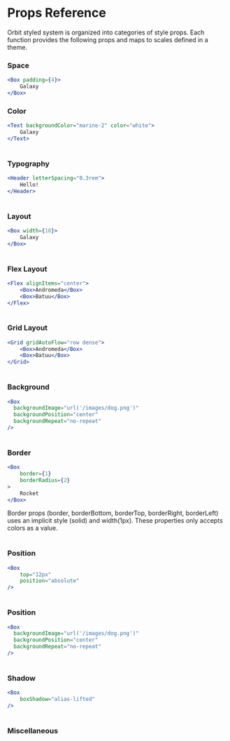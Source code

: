
<Meta
    title="Getting Started/Styling/Props Reference"
    id="props-reference"
/>

# Props Reference

Orbit styled system is organized into categories of style props. Each function provides the following props and maps to scales defined in a theme.

### Space

```jsx
<Box padding={4}>
    Galaxy
</Box>
```

<Table
    columns={[
        { title: "Prop", headerStyle: { width: "200px" }},
        { title: "CSS property", headerStyle: { width: "250px" }},
        { title: "Theming", headerStyle: { width: "200px" }},
        { title: "Supports", headerStyle: { width: "250px" }}
    ]}
    rows={[
        ["margin", "margin", "space", "breakpoints"],
        ["marginTop", "margin-top", "space", "breakpoints"],
        ["marginBottom", "margin-bottom", "space", "breakpoints"],
        ["marginRight", "margin-right", "space", "breakpoints"],
        ["marginLeft", "margin-left", "space", "breakpoints"],
        ["marginX", "margin-left & margin-right", "space", "breakpoints"],
        ["marginY", "margin-top & margin-bottom", "space", "breakpoints"],
        ["padding", "padding", "space", "breakpoints"],
        ["paddingTop", "padding-top", "space", "breakpoints"],
        ["paddingBottom", "padding-bottom", "space", "breakpoints"],
        ["paddingRight", "padding-right", "space", "breakpoints"],
        ["paddingLeft", "padding-left", "space", "breakpoints"],
        ["paddingX", "padding-left & padding-right", "space", "breakpoints"],
        ["paddingY", "padding-top & padding-bottom", "space", "breakpoints"],
        ["whiteSpace", "white-space", "none", "breakpoints"],
    ]}
    rowClassName="background-1"
/>

### Color

```jsx
<Text backgroundColor="marine-2" color="white">
    Galaxy
</Text>
```

<Table
    columns={[
        { title: "Prop", headerStyle: { width: "200px" }},
        { title: "CSS property", headerStyle: { width: "250px" }},
        { title: "Theming", headerStyle: { width: "200px" }},
        { title: "Supports", headerStyle: { width: "250px" }}
    ]}
    rows={[
        ["color", "color", "colors", "breakpoints"],
        ["backgroundColor", "background-color", "colors", "breakpoints & focus/hover/active"],
        ["opacity", "opacity", "none", "breakpoints & focus/hover/active"],
        ["fill", "fill", "none", "breakpoints & focus/hover"],
        ["stroke", "stroke", "none", "breakpoints"],
        ["filter", "filter", "none", "breakpoints"]
    ]}
    rowClassName="background-1"
/>

### Typography

```jsx
<Header letterSpacing="0.3rem">
    Hello!
</Header>
```

<Table
    columns={[
        { title: "Prop", headerStyle: { width: "200px" }},
        { title: "CSS property", headerStyle: { width: "250px" }},
        { title: "Theming", headerStyle: { width: "200px" }},
        { title: "Supports", headerStyle: { width: "250px" }}
    ]}
    rows={[
        ["fontSize", "font-size", "fontSizes", "breakpoints"],
        ["fontWeight", "font-weight", "fontWeights", "breakpoints"],
        ["lineHeight", "line-height", "lineHeights", "breakpoints"],
        ["letterSpacing", "letter-spacing", "none", "breakpoints"],
        ["textAlign", "text-align", "none", "breakpoints"],
        ["textTransform", "text-transform", "none", "breakpoints"],
        ["textDecoration", "text-decoration", "none", "breakpoints"],
        ["textOverflow", "text-overflow", "none", "breakpoints"],
        ["wordBreak", "word-break", "none", "breakpoints"],
        ["fontStyle", "font-style", "none", "breakpoints"]
    ]}
    rowClassName="background-1"
/>

### Layout

```jsx
<Box width={18}>
    Galaxy
</Box>
```

<Table
    columns={[
        { title: "Prop", headerStyle: { width: "200px" }},
        { title: "CSS property", headerStyle: { width: "250px" }},
        { title: "Theming", headerStyle: { width: "200px" }},
        { title: "Supports", headerStyle: { width: "250px" }}
    ]}
    rows={[
        ["width", "width", "sizing", "breakpoints"],
        ["height", "height", "sizing", "breakpoints"],
        ["minWidth", "min-width", "sizing", "breakpoints"],
        ["maxWidth", "max-width", "sizing", "breakpoints"],
        ["minHeight", "min-height", "sizing", "breakpoints"],
        ["maxHeight", "max-height", "sizing", "breakpoints"],
        ["display", "display", "none", "breakpoints"],
        ["verticalAlign", "vertical-align", "none", "breakpoints"],
        ["overflow", "overflow", "none", "breakpoints"],
        ["overflowX", "overflow-x", "none", "breakpoints"],
        ["overflowY", "overflow-y", "none", "breakpoints"],
        ["gap", "gap", "none", "breakpoints"],
        ["alignSelf", "align-self" , "none" , "breakpoints"],
        ["aspectRatio", "aspect-ratio", "none", "breakpoints"],
        ["justifyContent", "justify-content", "none", "breakpoints"],
        ["justifyItems", "justify-items", "none", "breakpoints"],
        ["justifySelf", "justify-self", "none", "breakpoints"],
        ["contentVisibility", "content-visibility", "none", "breakpoints"],
        ["transform", "transform", "none", "breakpoints"],
        ["transformOrigin", "transform-origin", "none", "breakpoints"],
        ["transformStyle", "transform-style", "none", "breakpoints"]
    ]}
    rowClassName="background-1"
/>

### Flex Layout

```jsx
<Flex alignItems="center">
    <Box>Andromeda</Box>
    <Box>Batuu</Box>
</Flex>
```

<Table
    columns={[
        { title: "Prop", headerStyle: { width: "200px" }},
        { title: "CSS property", headerStyle: { width: "250px" }},
        { title: "Theming", headerStyle: { width: "200px" }},
        { title: "Supports", headerStyle: { width: "250px" }}
    ]}
    rows={[
        ["alignItems", "align-items", "none", "breakpoints"],
        ["alignContent", "align-content", "none", "breakpoints"],
        ["flex", "flex (shorthand)", "none", "breakpoints"],
        ["flexBasis", "flex-basis", "none", "breakpoints"],
        ["flexDirection", "flex-direction", "none", "breakpoints"],
        ["flexFlow", "flex-flow", "none", "breakpoints"],
        ["flexGrow", "flex-grow", "none", "breakpoints"],
        ["flexShrink", "flex-shrink", "none", "breakpoints"],
        ["flexWrap", "flex-wrap", "none", "breakpoints"],
        ["order", "order", "none", "breakpoints"]
    ]}
    rowClassName="background-1"
/>

### Grid Layout

```jsx
<Grid gridAutoFlow="row dense">
    <Box>Andromeda</Box>
    <Box>Batuu</Box>
</Grid>
```

<Table
    columns={[
        { title: "Prop", headerStyle: { width: "200px" }},
        { title: "CSS property", headerStyle: { width: "250px" }},
        { title: "Theming", headerStyle: { width: "200px" }},
        { title: "Supports", headerStyle: { width: "250px" }}
    ]}
    rows={[
        ["grid", "grid (shorthand)", "none", "breakpoints"],
        ["gridArea", "grid-area", "none", "breakpoints"],
        ["gridAutoColumns", "grid-auto-columns", "sizing", "breakpoints"],
        ["gridAutoFlow", "grid-auto-flow", "none", "breakpoints"],
        ["gridAutoRows", "grid-auto-rows", "sizing", "breakpoints"],
        ["gridColumn", "grid-column", "none", "breakpoints"],
        ["gridColumnEnd", "grid-column-end", "none", "breakpoints"],
        ["gridColumnSpan", "grid-column-span", "none", "breakpoints"],
        ["gridColumnStart", "grid-column-start", "none", "breakpoints"],
        ["gridRow", "grid-row", "none", "breakpoints"],
        ["gridRowEnd", "grid-row-end", "none", "breakpoints"],
        ["gridRowSpan", "grid-row-span", "none", "breakpoints"],
        ["gridRowStart", "grid-row-start", "none", "breakpoints"],
        ["gridTemplate", "grid-template", "none", "breakpoints"],
        ["gridTemplateAreas", "grid-template-areas", "none", "breakpoints"],
        ["gridTemplateColumns", "grid-template-columns", "sizing", "breakpoints"],
        ["gridTemplateRows", "grid-template-rows", "sizing", "breakpoints"],
        ["columnGap", "column-gap", "gap", "breakpoints"],
        ["rowGap", "row-gap", "gap", "breakpoints"],
    ]}
    rowClassName="background-1"
/>

### Background

```jsx
<Box
  backgroundImage="url('/images/dog.png')"
  backgroundPosition="center"
  backgroundRepeat="no-repeat"
/>
```

<Table
    columns={[
        { title: "Prop", headerStyle: { width: "200px" }},
        { title: "CSS property", headerStyle: { width: "250px" }},
        { title: "Theming", headerStyle: { width: "200px" }},
        { title: "Supports", headerStyle: { width: "250px" }}
    ]}
    rows={[
        ["backgroundImage", "background-image", "none", "breakpoints"],
        ["backgroundPosition", "background-position", "none", "breakpoints"],
        ["backgroundRepeat", "background-repeat", "sizing", "breakpoints"],
        ["backgroundSize", "background-size", "none", "breakpoints"]
    ]}
    rowClassName="background-1"
/>

### Border

```jsx
<Box
    border={1}
    borderRadius={2}
>
    Rocket
</Box>
```

Border props (border, borderBottom, borderTop, borderRight, borderLeft) uses an implicit style (solid) and width(1px). These properties only accepts colors as a value.

<Table
    columns={[
        { title: "Prop", headerStyle: { width: "200px" }},
        { title: "CSS property", headerStyle: { width: "250px" }},
        { title: "Theming", headerStyle: { width: "200px" }},
        { title: "Supports", headerStyle: { width: "250px" }}
    ]}
    rows={[
        ["border", "border-color", "colors", "breakpoints & focus/hover/active"],
        ["borderBottom", "border-bottom-color", "colors", "breakpoints & focus/hover/active"],
        ["borderTop", "border-top-color", "colors", "breakpoints & focus/hover/active"],
        ["borderLeft", "border-left-color", "colors", "breakpoints & focus/hover/active"],
        ["borderRight", "border-right-color", "colors", "breakpoints & focus/hover/active"],
        ["borderRadius", "border-radius", "borderRadii", "breakpoints"],
        ["borderTopLeftRadius", "border-top-left-radius", "borderRadii", "breakpoints"],
        ["borderTopRightRadius", "border-top-right-radius", "borderRadii", "breakpoints"],
        ["borderBottomLeftRadius", "border-bottom-left-radius", "borderRadii", "breakpoints"],
        ["borderBottomRightRadius", "border-bottom-right-radius", "borderRadii", "breakpoints"],
        ["outline", "outline", "none", "breakpoints & focus"]
    ]}
    rowClassName="background-1"
/>

### Position

```jsx
<Box
    top="12px"
    position="absolute"
/>
```

<Table
    columns={[
        { title: "Prop", headerStyle: { width: "200px" }},
        { title: "CSS property", headerStyle: { width: "250px" }},
        { title: "Theming", headerStyle: { width: "200px" }},
        { title: "Supports", headerStyle: { width: "250px" }}
    ]}
    rows={[
        ["position", "position", "none", "breakpoints"],
        ["top", "top", "none", "breakpoints"],
        ["bottom", "bottom", "none", "breakpoints"],
        ["right", "right", "none", "breakpoints"],
        ["left", "left", "none", "breakpoints"],
        ["zIndex", "z-index", "none", "breakpoints"],
        ["objectFit", "object-fit", "none", "breakpoints"],
        ["objectPosition", "object-position", "none", "breakpoints"]
    ]}
    rowClassName="background-1"
/>

### Position

```jsx
<Box
  backgroundImage="url('/images/dog.png')"
  backgroundPosition="center"
  backgroundRepeat="no-repeat"
/>
```

<Table
    columns={[
        { title: "Prop", headerStyle: { width: "200px" }},
        { title: "CSS property", headerStyle: { width: "250px" }},
        { title: "Theming", headerStyle: { width: "200px" }},
        { title: "Supports", headerStyle: { width: "250px" }}
    ]}
    rows={[
        ["position", "position", "none", "breakpoints"],
        ["top", "top", "none", "breakpoints"],
        ["bottom", "bottom", "none", "breakpoints"],
        ["right", "right", "sizing", "breakpoints"],
        ["left", "left", "none", "breakpoints"],
        ["zIndex", "z-index", "none", "breakpoints"]
    ]}
    rowClassName="background-1"
/>

### Shadow

```jsx
<Box
    boxShadow="alias-lifted"
/>
```

<Table
    columns={[
        { title: "Prop", headerStyle: { width: "200px" }},
        { title: "CSS property", headerStyle: { width: "250px" }},
        { title: "Theming", headerStyle: { width: "200px" }},
        { title: "Supports", headerStyle: { width: "250px" }}
    ]}
    rows={[
        ["boxShadow", "box-shadow", "boxShadows", "breakpoints & focus/hover/active"],
    ]}
    rowClassName="background-1"
/>

### Miscellaneous

<Table
    columns={[
        { title: "Prop", headerStyle: { width: "200px" }},
        { title: "CSS property", headerStyle: { width: "250px" }},
        { title: "Theming", headerStyle: { width: "200px" }},
        { title: "Supports", headerStyle: { width: "250px" }}
    ]}
    rows={[
        ["content", "content", "none", "breakpoint"],
        ["cursor", "cursor", "none", "breakpoint & hover"],
        ["pointerEvents", "pointer-events", "none", "breakpoint"],
        ["resize", "resize", "none", "breakpoint"],
        ["willChange", "will-change", "none", "breakpoint"]
    ]}
    rowClassName="background-1"
/>
